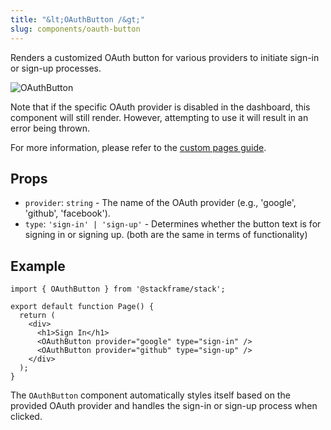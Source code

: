 ```yaml
---
title: "&lt;OAuthButton /&gt;"
slug: components/oauth-button
---
```


Renders a customized OAuth button for various providers to initiate sign-in or sign-up processes.

<div className="stack-white-image-showcase stack-50h">
  <img src="../imgs/oauth-button.png" alt="OAuthButton" className="stack-50h" />
</div>

Note that if the specific OAuth provider is disabled in the dashboard, this component will still render. However, attempting to use it will result in an error being thrown.

For more information, please refer to the [custom pages guide](../customization/custom-pages.mdx).

## Props

- `provider`: `string` - The name of the OAuth provider (e.g., 'google', 'github', 'facebook').
- `type`: `'sign-in' | 'sign-up'` - Determines whether the button text is for signing in or signing up. (both are the same in terms of functionality)

## Example

```tsx
import { OAuthButton } from '@stackframe/stack';

export default function Page() {
  return (
    <div>
      <h1>Sign In</h1>
      <OAuthButton provider="google" type="sign-in" />
      <OAuthButton provider="github" type="sign-up" />
    </div>
  );
}

```

The `OAuthButton` component automatically styles itself based on the provided OAuth provider and handles the sign-in or sign-up process when clicked.
